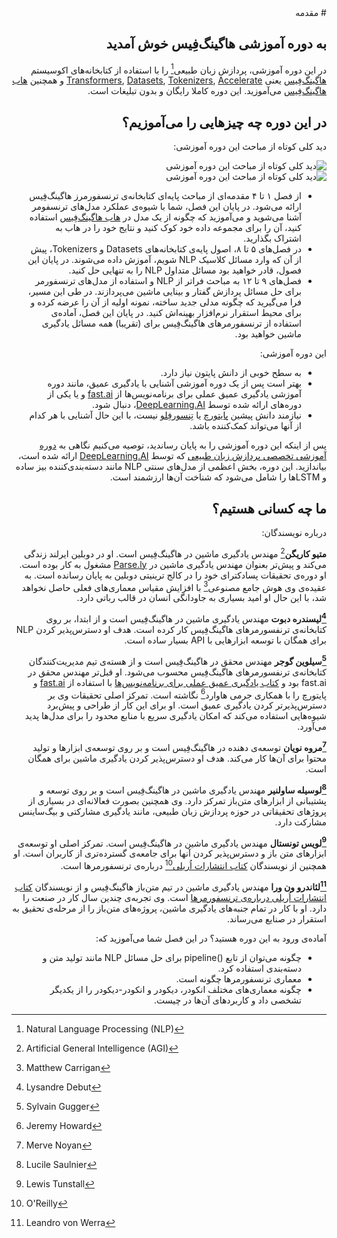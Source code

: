 <div dir="rtl">
# مقدمه

## به دوره‌ آموزشی هاگینگ‌فِیس خوش آمدید

<Youtube id="00GKzGyWFEs" />

در این دوره آموزشی، پردازش زبان طبیعی[^1] را با استفاده از کتابخانه‌های اکوسیستم [هاگینگ‌فِیس](https://huggingface.co/) یعنی [Transformers](https://github.com/huggingface/transformers), [Datasets](https://github.com/huggingface/datasets), [Tokenizers](https://github.com/huggingface/tokenizers), [Accelerate](https://github.com/huggingface/accelerate) و همچنین [هاب هاگینگ‌فِیس](https://huggingface.co/models) می‌آموزید. این دوره کاملا رایگان و بدون تبلیغات است.

## در این دوره چه چیزهایی را می‌آموزیم؟

دید کلی کوتاه از مباحث این دوره آموزشی:

<div class="flex justify-center">
<img class="block dark:hidden" src="https://huggingface.co/datasets/huggingface-course/documentation-images/resolve/main/en/chapter1/summary.svg" alt="دید کلی کوتاه از مباحث این دوره آموزشی">
<img class="hidden dark:block" src="https://huggingface.co/datasets/huggingface-course/documentation-images/resolve/main/en/chapter1/summary-dark.svg" alt="دید کلی کوتاه از مباحث این دوره آموزشی">
</div>

- از فصل ۱ تا ۴ مقدمه‌ای از مباحث‌ پایه‌‌ای کتابخانه‌ی ترنسفورمرز هاگینگ‌فِیس ارائه می‌شود. در پایان این فصل، شما با شیوه‌ی عملکرد مدل‌های ترنسفومر آشنا می‌شوید و می‌آموزید که چگونه از یک مدل در [هاب هاگینگ‌فِیس](https://huggingface.co/models) استفاده کنید، آن را برای مجموعه داده خود کوک کنید و نتایج خود را در هاب به اشتراک بگذارید.
- در فصل‌های ۵ تا ۸، اصول پایه‌‌ی کتابخانه‌های Datasets و Tokenizers، پیش از آن که وارد مسائل کلاسیک NLP شویم،‌ آموزش داده می‌شوند. در پایان این فصول، قادر خواهید بود مسائل متداول NLP را به تنهایی حل کنید.
- فصل‌های ۹ تا ۱۲ به مباحث فراتر از NLP و استفاده از مدل‌های ترنسفورمر برای حل مسائل پردازش گفتار و بینایی ماشین می‌پردازند. در طی این مسیر، فرا می‌گیرید که چگونه مدلی جدید ساخته، نمونه اولیه از آن را عرضه کرده و برای محیط استقرار نرم‌افزار بهینه‌اش کنید. در پایان این فصل، آماده‌ی استفاده از ترنسفورمرهای هاگینگ‌فِیس برای (تقریبا) همه مسائل یادگیری ماشین خواهید بود.

این دوره آموزشی:

- به سطح خوبی از دانش پایتون نیاز دارد.
- بهتر است پس از یک دوره آموزشی آشنایی با یادگیری عمیق، مانند دوره آموزشی یادگیری عمیق عملی برای برنامه‌نویس‌ها از [fast.ai](https://www.fast.ai/) و یا یکی از دوره‌های ارائه شده توسط [DeepLearning.AI](https://www.deeplearning.ai/)، دنبال شود.
- نیازمند دانش پیشین [پایتورچ](https://pytorch.org/) یا [تِنسورفِلو](https://www.tensorflow.org/) نیست، با این حال آشنایی با هر کدام از آنها می‌تواند کمک‌کننده باشد.

پس از اینکه این دوره آموزشی را به پایان رساندید، توصیه می‌کنیم نگاهی به [دوره آموزشی تخصصی پردازش زبان طبیعی](https://www.coursera.org/specializations/natural-language-processing) که توسط [DeepLearning.AI](https://www.deeplearning.ai/) ارائه شده است، بیاندازید. این دوره، بخش اعظمی از مدل‌های سنتی‌ NLP مانند دسته‌بندی‌کننده بیز ساده و LSTMها را شامل می‌شود که شناخت آن‌ها ارزشمند است.

## ما چه کسانی هستیم؟

درباره نویسندگان:

**متیو کاریگن**[^2] مهندس یادگیری ماشین در هاگینگ‌فِیس است. او در دوبلین ایرلند زندگی می‌کند و پیش‌تر بعنوان مهندس یادگیری ماشین در [Parse.ly](https://www.parse.ly/) مشغول به کار بوده است. او دوره‌ی تحقیقات پسادکترای خود را در کالج ترینیتی دوبلین به پایان رسانده است. به عقیده‌ی وی هوش جامع مصنوعی[^3] با افزایش مقیاس معماری‌های فعلی حاصل نخواهد شد، با این حال او امید بسیاری به جاودانگی انسان در قالب رباتی دارد.

**[^4]لیسندره دبوت** مهندس یادگیری ماشین در هاگینگ‌فِیس است و از ابتدا، بر روی کتابخانه‌ی ترنفسورمرهای هاگینگ‌فِیس کار کرده است. هدف او دسترس‌پذیر کردن NLP برای همگان با توسعه ابزارهایی با API بسیار ساده است.

**[^5]سیلوین گوجر** مهندس محقق در هاگینگ‌فِیس است و از هسته‌ی تیم مدیریت‌کنندگان کتابخانه‌ی ترنفسورمرهای هاگینگ‌فِیس محسوب می‌شود. او قبل‌تر مهندس محقق در fast.ai بود و [کتاب یادگیری عمیق عملی برای برنامه‌نویس‌ها](https://learning.oreilly.com/library/view/deep-learning-for/9781492045519/) با استفاده از [fast.ai](https://www.fast.ai/) و پایتورچ را با همکاری جرمی هاوارد[^6] نگاشته است. تمرکز اصلی تحقیقات وی بر دسترس‌پذیرتر کردن یادگیری عمیق است. او برای این کار از طراحی و پیش‌برد شیوه‌هایی استفاده می‌کند که امکان یادگیری سریع با منابع محدود را برای مدل‌ها پدید می‌آورد.

**[^7]مروه نویان** توسعه‌ی دهنده در هاگینگ‌فِیس است و بر روی توسعه‌ی ابزارها و تولید محتوا برای آن‌ها کار می‌کند. هدف او دسترس‌پذیر کردن یادگیری ماشین برای همگان است.

**[^8]لوسیله ساولنیر** مهندس یادگیری ماشین در هاگینگ‌فِیس است و بر روی توسعه و پشتیبانی از ابزارهای متن‌باز تمرکز دارد. وی همچنین بصورت فعالانه‌ای در بسیاری از پروژهای تحقیقاتی در حوزه پردازش زبان طبیعی، مانند یادگیری مشارکتی و بیگ‌ساینس مشارکت دارد.

**[^9]لویس تونستال** مهندس یادگیری ماشین در هاگینگ‌فِیس است. تمرکز اصلی او توسعه‌ی ابزارهای متن باز و دسترس‌پذیر کردن آنها برای جامعه‌ی گسترده‌تری از کاربران است. او همچنین از نویسندگان [کتاب انتشارات اُریلی[^10] درباره‌ی ترنسفورمرها](https://www.oreilly.com/library/view/natural-language-processing/9781098103231/) است.

**[^11]لئاندرو ون ورا** مهندس یادگیری ماشین در تیم متن‌باز هاگینگ‌فِیس و از نویسندگان [کتاب انتشارات اُریلی درباره‌ی ترنسفورمرها](https://www.oreilly.com/library/view/natural-language-processing/9781098103231/) است. وی تجربه‌ی چندین سال کار در صنعت را دارد. او با کار در تمام جنبه‌های یادگیری ماشین، پروژه‌های متن‌باز را از مرحله‌ی تحقیق به استقرار در صنایع می‌رساند.

آماده‌ی ورود به این دوره هستید؟ در این فصل شما می‌آموزید که:

- چگونه می‌توان از تابع <span dir="ltr">pipeline()</span> برای حل مسائل NLP مانند تولید متن و دسته‌بندی استفاده کرد.
- معماری ترنسفورمرها چگونه است.
- چگونه معماری‌های مختلف انکودر، دیکودر و انکودر-دیکودر را از یکدیگر تشخصی داد و کاربردهای آن‌ها در چیست.

[^1]: Natural Language Processing (NLP)
[^2]: Artificial General Intelligence (AGI)
[^3]: Matthew Carrigan
[^4]: Lysandre Debut
[^5]: Sylvain Gugger
[^6]: Jeremy Howard
[^7]: Merve Noyan
[^8]: Lucile Saulnier
[^9]: Lewis Tunstall
[^10]: O'Reilly
[^11]: Leandro von Werra

</div>
